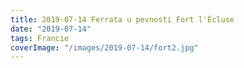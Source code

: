 ```yaml
---
title: 2019-07-14 Ferrata u pevnosti Fort l'Écluse
date: "2019-07-14"
tags: Francie
coverImage: "/images/2019-07-14/fort2.jpg"
---
```


<CustomImage
  src="/images/2019-07-14/fort1.jpg"
  alt="Ferrata u pevnosti Fort l'Écluse"
  size="horizontalLarge"
/>

<CustomImage
  src="/images/2019-07-14/fort2.jpg"
  alt="Ferrata u pevnosti Fort l'Écluse"
  size="horizontalLarge"
/>
<CustomImage
  src="/images/2019-07-14/fort3.jpg"
  alt="Ferrata u pevnosti Fort l'Écluse"
  size="horizontalLarge"
/>
